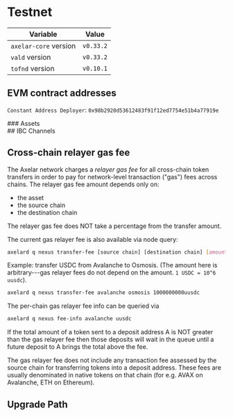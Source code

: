 # Testnet


| Variable              | Value     |
| --------------------- | --------- |
| `axelar-core` version | `v0.33.2` |
| `vald` version        | `v0.33.2` |
| `tofnd` version       | `v0.10.1` |

## EVM contract addresses
<div className="space-y-1 mt-4">
  <EVMChains environment="testnet" />

  `Constant Address Deployer`:  `0x98b2920d53612483f91f12ed7754e51b4a77919e`
</div>

<div className="space-y-1 mt-4">
  ### Assets
  <EVMAssets environment="testnet" />
</div>

<div className="space-y-1 mt-4">
  ## IBC Channels
  <IBCChannels environment="testnet" />
</div>

## Cross-chain relayer gas fee

The Axelar network charges a _relayer gas fee_ for all cross-chain token transfers in order to pay for network-level transaction ("gas") fees across chains.
The relayer gas fee amount depends only on:

- the asset
- the source chain
- the destination chain

<Callout emoji="💡">
  The relayer gas fee does NOT take a percentage from the transfer amount.
</Callout>

<div className="space-y-1 mt-4">
  <TransferFeeCalculator environment="testnet" />
</div>

The current gas relayer fee is also available via node query:

```bash
axelard q nexus transfer-fee [source chain] [destination chain] [amount]
```

Example: transfer USDC from Avalanche to Osmosis. (The amount here is arbitrary---gas relayer fees do not depend on the amount. `1 USDC = 10^6 uusdc`).

```bash
axelard q nexus transfer-fee avalanche osmosis 1000000000uusdc
```

The per-chain gas relayer fee info can be queried via

```bash
axelard q nexus fee-info avalanche uusdc
```

If the total amount of a token sent to a deposit address A is NOT greater than the gas relayer fee
then those deposits will wait in the queue until a future deposit to A brings the total above the fee.

The gas relayer fee does not include any transaction fee assessed by the source chain for transferring tokens into a deposit address. These fees are usually denominated in native tokens on that chain (for e.g. AVAX on Avalanche, ETH on Ethereum).

## Upgrade Path

<MarkdownPath src="/md/testnet/upgrade-path.md" />

<Typeform />
